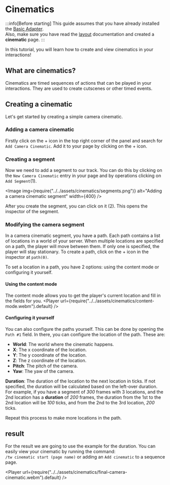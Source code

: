 
# Cinematics

:::info[Before starting]
This guide assumes that you have already installed the [Basic Adapter](../../02-getting-started/01-installation.mdx#basic-adapter).\
Also, make sure you have read the [layout](../../02-getting-started/02-layout.mdx) documentation and created a **cinematic** page.
:::

In this tutorial, you will learn how to create and view cinematics in your interactions!

## What are cinematics?
Cinematics are timed sequences of actions that can be played in your interactions. They are used to create cutscenes or other timed events.

## Creating a cinematic
Let's get started by creating a simple camera cinematic.

### Adding a camera cinematic
Firstly click on the + icon in the top right corner of the panel and search for `Add Camera Cinematic`. Add it to your page by clicking on the + icon.

<EntrySearch entryName='cinematic'/>

### Creating a segment
Now we need to add a segment to our track. You can do this by clicking on the `New Camera Cinematic` entry in your page and by operations clicking on `Add Segment`(1).

<Image img={require("../../assets/cinematics/segments.png")} alt="Adding a camera cinematic segment" width={400} />

After you create the segment, you can click on it (2). This opens the inspector of the segment.

### Modifying the camera segment
In a camera cinematic segment, you have a path. Each path contains a list of locations in a world of your server. When multiple locations are specified on a path, the player will move between them. If only one is specified, the player will stay stationary.
To create a path, click on the + icon in the inspector at `path(0)`.

To set a location in a path, you have 2 options: using the content mode or configuring it yourself.
#### Using the content mode 
The content mode allows you to get the player's current location and fill in the fields for you.
<Player url={require("../../assets/cinematics/content-mode.webm").default} />

#### Configuring it yourself
You can also configure the paths yourself. This can be done by opening the `Path #1` field. In there, you can configure the location of the path. These are:
* **World**: The world where the cinematic happens.
* **X**: The x coordinate of the location.
* **Y**: The y coordinate of the location.
* **Z**: The z coordinate of the location.
* **Pitch**: The pitch of the camera.
* **Yaw**: The yaw of the camera.

**Duration**: The duration of the location to the next location in ticks. If not specified, the duration will be calculated based on the left-over duration.\
For example, if you have a segment of *300* frames with 3 locations, and the 2nd location has a **duration** of *200* frames, the duration from the 1st to the 2nd location will be *100* ticks, and from the 2nd to the 3rd location, *200* ticks.

Repeat this process to make more locations in the path.

## result
For the result we are going to use the example for the duration. You can easily view your cinematic by running the command:\
 `/tw cinematic start (page name)` or adding an `Add cinematic` to a sequence page.

<Player url={require("../../assets/cinematics/final-camera-cinematic.webm").default} />
